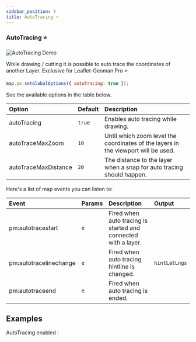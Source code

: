 ```yaml
---
sidebar_position: 4
title: AutoTracing ⭐
---
```


### AutoTracing ⭐

![AutoTracing Demo](https://assets.geoman.io//assets/auto-tracing.gif)

While drawing / cutting it is possible to auto trace the coordinates of another Layer. Exclusive for Leaflet-Geoman Pro ⭐

```js
map.pm.setGlobalOptions({ autoTracing: true });
```

See the available options in the table below.

| Option               | Default | Description                                                                        |
| :------------------- | :------ | :--------------------------------------------------------------------------------- |
| autoTracing          | `true`  | Enables auto tracing while drawing.                                                |
| autoTraceMaxZoom     | `10`    | Until which zoom level the coordinates of the layers in the viewport will be used. |
| autoTraceMaxDistance | `20`    | The distance to the layer when a snap for auto tracing should happen.              |

Here's a list of map events you can listen to:

| Event                  | Params | Description                                                    | Output        |
| :--------------------- | :----- | :------------------------------------------------------------- | :------------ |
| pm:autotracestart      | `e`    | Fired when auto tracing is started and connected with a layer. |               |
| pm:autotracelinechange | `e`    | Fired when auto tracing hintline is changed.                   | `hintLatLngs` |
| pm:autotraceend        | `e`    | Fired when auto tracing is ended.                              |               |

## Examples


AutoTracing enabled :
<AutoTracing />